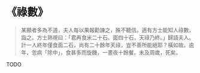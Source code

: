 # 《祿數》

> 某顯者多為不道，夫人每以果報勸諫之，殊不聽信。適有方士能知人祿數，詣之。方士熟視曰：「君再食米二十石、面四十石，天祿乃終。」歸語夫人。計一人終年僅食面二石，尚有二十餘年天祿，豈不善所能絕耶？橫如故。逾年，忽病「除中」，食甚多而旋饑，一晝夜十餘餐。未及周歲，死矣。

TODO
